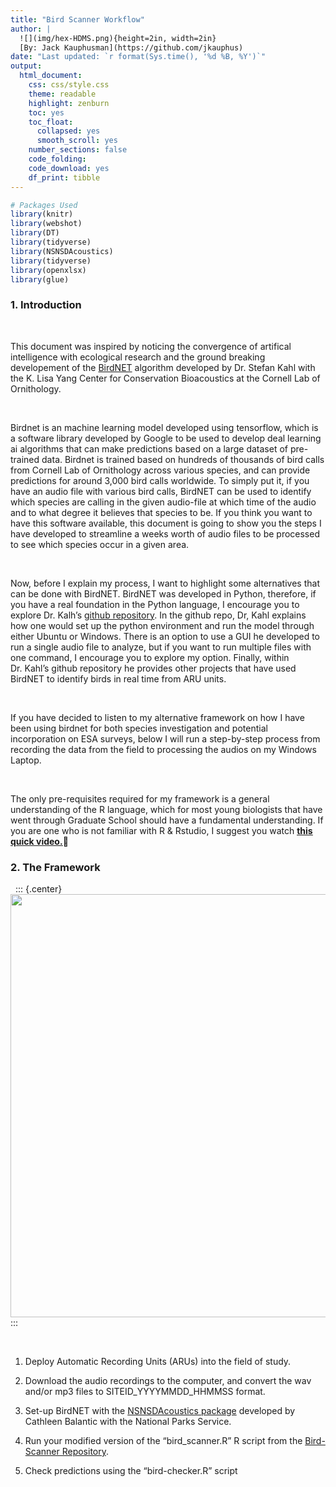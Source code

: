 ```yaml
---
title: "Bird Scanner Workflow"
author: |
  ![](img/hex-HDMS.png){height=2in, width=2in}  
  [By: Jack Kauphusman](https://github.com/jkauphus)
date: "Last updated: `r format(Sys.time(), '%d %B, %Y')`"
output:
  html_document: 
    css: css/style.css
    theme: readable
    highlight: zenburn
    toc: yes
    toc_float:
      collapsed: yes
      smooth_scroll: yes
    number_sections: false
    code_folding: 
    code_download: yes
    df_print: tibble
---
```


```r
# Packages Used
library(knitr)
library(webshot)
library(DT)
library(tidyverse)
library(NSNSDAcoustics)
library(tidyverse)
library(openxlsx)
library(glue)
```

### 1. Introduction

$~$

This document was inspired by noticing the convergence of artifical intelligence with ecological research and the ground breaking developement of the <a href="https://birdnet.cornell.edu/"> BirdNET</a> algorithm developed by Dr. Stefan Kahl with the K. Lisa Yang Center for Conservation Bioacoustics at the Cornell Lab of Ornithology. 

$~$

Birdnet is an machine learning model developed using tensorflow, which is a software library developed by Google to be used to develop deal learning ai algorithms that can make predictions based on a large dataset of pre-trained data. Birdnet is trained based on hundreds of thousands of bird calls from Cornell Lab of Ornithology across various species, and can provide predictions for around 3,000 bird calls worldwide. To simply put it, if you have an audio file with various bird calls, BirdNET can be used to identify which species are calling in the given audio-file at which time of the audio and to what degree it believes that species to be. If you think you want to have this software available, this document is going to show you the steps I have developed to streamline a weeks worth of audio files to be processed to see which species occur in a given area.

$~$

Now, before I explain my process, I want to highlight some alternatives that can be done with BirdNET. BirdNET was developed in Python, therefore, if you have a real foundation in the Python language, I encourage you to explore Dr. Kalh's <a href="https://github.com/kahst/BirdNET-Analyzer"> github repository</a>. In the github repo, Dr, Kahl explains how one would set up the python environment and run the model through either Ubuntu or Windows. There is an option to use a GUI he developed to run a single audio file to analyze, but if you want to run multiple files with one command, I encourage you to explore my option. Finally, within Dr. Kahl's github repository he provides other projects that have used BirdNET to identify birds in real time from ARU units. 

$~$

If you have decided to listen to my alternative framework on how I have been using birdnet for both species investigation and potential incorporation on ESA surveys, below I will run a step-by-step process from recording the data from the field to processing the audios on my Windows Laptop.

$~$

The only pre-requisites required for my framework is a general understanding of the R language, which for most young biologists that have went through Graduate School should have a fundamental understanding. If you are one who is not familiar with R & Rstudio, I suggest you watch [[**this quick video.**]{.ul}](https://www.youtube.com/watch?v=lVKMsaWju8w&amp;t=52s)🤩

### 2. The Framework

$~$
::: {.center}
![](img/bird-scanner.JPG){width="677"}
:::

$~$

1. Deploy Automatic Recording Units (ARUs) into the field of study.

2. Download the audio recordings to the computer, and convert the wav and/or mp3 files to SITEID_YYYYMMDD_HHMMSS format. 

3. Set-up BirdNET with the <a href="https://github.com/nationalparkservice/NSNSDAcoustics"> NSNSDAcoustics package</a> developed by Cathleen Balantic with the National Parks Service.

4. Run your modified version of the "bird_scanner.R" R script from the <a href="https://github.com/jkauphus/Bird_Scanner"> Bird-Scanner Repository</a>.

5. Check predictions using the "bird-checker.R" script

$~$

